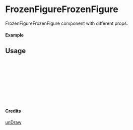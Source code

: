 
<Meta of={FrozenFigureFrozenFigure} title="unDraw/FrozenFigureFrozenFigure" />

# FrozenFigureFrozenFigure

FrozenFigureFrozenFigure component with different props.

#### Example

<Canvas of={FrozenFigureFrozenFigure.Primary} />

## Usage

```ts
import { FrozenFigureFrozenFigure } from "yadl-ui";

const Example = () => {
  return (
      <FrozenFigureFrozenFigure />
  );
};

export default Example;
```

#### Credits
[unDraw](https://undraw.co/illustrations)
